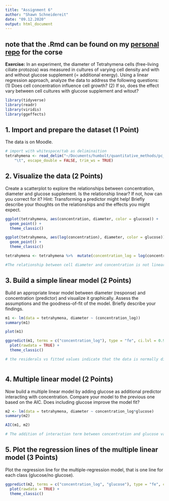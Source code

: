 ```yaml
---
title: "Assignment 6"
author: "Shawn Schneidereit"
date: "09.12.2020"
output: html_document
---
```


## **note** that the .Rmd can be found on my [personal repo](https://github.com/schneidereits/Quantitative_Methods_HU/tree/main/assignments) for the corse

**Exercise:** In an experiment, the diameter of Tetrahymena cells (free-living ciliate protozoa) was measured in cultures of varying cell density and with and without glucose supplement (= additional energy). Using a linear regression approach, analyze the data to address the following questions: (1) Does cell concentration influence cell growth? (2) If so, does the effect vary between cell cultures with glucose supplement and witout?


```r
library(tidyverse)
library(readr)
library(viridis)
library(ggeffects)
```

## 1. Import and prepare the dataset (1 Point)

The data is on Moodle.

```r
# import with whitespace/tab as deliminaition
tetrahymena <- read_delim("~/Documents/humbolt/quantitative_methods/pc_lab/data/tetrahymena_zellen.txt", 
    "\t", escape_double = FALSE, trim_ws = TRUE)

```

## 2. Visualize the data (2 Points)

Create a scatterplot to explore the relationships between concentration, diameter and glucose supplement. Is the relationship linear? If not, how can you correct for it? Hint: Transforming a predictor might help! Briefly describe your thoughts on the relationships and the effects you might expect.

```r

ggplot(tetrahymena, aes(concentration, diameter, color = glucose)) +
  geom_point() +
  theme_classic()

ggplot(tetrahymena, aes(log(concentration), diameter, color = glucose)) +
  geom_point() +
  theme_classic()

tetrahymena <- tetrahymena %>%  mutate(concentration_log = log(concentration))

#The relationship between cell diameter and concentration is not linear, but can be corrected by having concentration on a log scale. Based on the scatter plot I expect that at higher concentrations cell growth is smaller, with cell size proportionally decreasing at lower magnitudes as concentration increases (ie the exponential decay). This is possibly due to less space resulting in constrained cell size before mitosis occures, but there also being biological limits for the minimum size a cell has before it splits. the addition of glucose raises over all cell size at all concentrations, as there is more total enegery available to sustain cell growth. 

```

## 3. Build a simple linear model (2 Points)

Build an appropriate linear model between diameter (response) and concentration (predictor) and visualize it graphically. Assess the assumptions and the goodness-of-fit of the model. Briefly describe your findings.

```r

m1 <- lm(data = tetrahymena, diameter ~ (concentration_log)) 
summary(m1)

plot(m1)

ggpredict(m1, terms = c("concentration_log"), type = "fe", ci.lvl = 0.95) %>%  # type = fe(fixed effect) because model is non-hirearcical
  plot(rawdata = TRUE) +
  theme_classic()

# the residerals vs fitted values indicate that the data is normally distibuted. When checking the QQ-plot it is seen that there is a left tail at lower bonds and a right tail at the upper bonds. This is probably due the log transformation of conentration, which relativly deflated low values, while still overestimating upper values (ie the two datapoints from the glucose group). Overall the model accounts for 63% of the observed variation (adj r^2 63.3), and concentration has a negative effect on cell size that is "significant" and has low standard error. 



```

## 4. Multiple linear model (2 Points)

Now build a multiple linear model by adding glucose as additional predictor interacting with concentration. Compare your model to the previous one based on the AIC. Does including glucose improve the model fit?

```r
m2 <- lm(data = tetrahymena, diameter ~ concentration_log*glucose) 
summary(m2)

AIC(m1, m2)

# The addition of interaction term between concentration and glucose vastly improves model fit based on AIC. 

```

## 5. Plot the regression lines of the multiple linear model (3 Points)

Plot the regression line for the multiple-regression model, that is one line for each class (glucose/no glucose).

```r

ggpredict(m2, terms = c("concentration_log", "glucose"), type = "fe", ci.lvl = 0.95) %>%  # type = fe(fixed effect) because model is non-hirearcical
  plot(rawdata = TRUE) +
  theme_classic()

```


